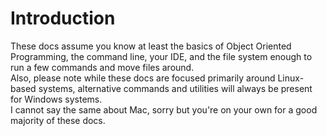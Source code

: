 # Introduction

These docs assume you know at least the basics of Object Oriented Programming, the command line, 
your IDE, and the file system enough to run a few commands and move files around.\
Also, please note while these docs are focused primarily around Linux-based systems, alternative 
commands and utilities will always be present for Windows systems.\
I cannot say the same about Mac, sorry but you're on your own for a good majority of these docs.
